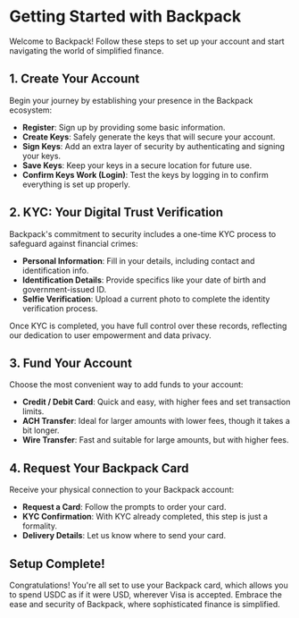# Getting Started with Backpack

Welcome to Backpack! Follow these steps to set up your account and start navigating the world of simplified finance.

## 1. Create Your Account

Begin your journey by establishing your presence in the Backpack ecosystem:

- **Register**: Sign up by providing some basic information.
- **Create Keys**: Safely generate the keys that will secure your account.
- **Sign Keys**: Add an extra layer of security by authenticating and signing your keys.
- **Save Keys**: Keep your keys in a secure location for future use.
- **Confirm Keys Work (Login)**: Test the keys by logging in to confirm everything is set up properly.

## 2. KYC: Your Digital Trust Verification

Backpack's commitment to security includes a one-time KYC process to safeguard against financial crimes:

- **Personal Information**: Fill in your details, including contact and identification info.
- **Identification Details**: Provide specifics like your date of birth and government-issued ID.
- **Selfie Verification**: Upload a current photo to complete the identity verification process.

Once KYC is completed, you have full control over these records, reflecting our dedication to user empowerment and data privacy.

## 3. Fund Your Account

Choose the most convenient way to add funds to your account:

- **Credit / Debit Card**: Quick and easy, with higher fees and set transaction limits.
- **ACH Transfer**: Ideal for larger amounts with lower fees, though it takes a bit longer.
- **Wire Transfer**: Fast and suitable for large amounts, but with higher fees.

## 4. Request Your Backpack Card

Receive your physical connection to your Backpack account:

- **Request a Card**: Follow the prompts to order your card.
- **KYC Confirmation**: With KYC already completed, this step is just a formality.
- **Delivery Details**: Let us know where to send your card.

## Setup Complete!

Congratulations! You're all set to use your Backpack card, which allows you to spend USDC as if it were USD, wherever Visa is accepted. Embrace the ease and security of Backpack, where sophisticated finance is simplified.

